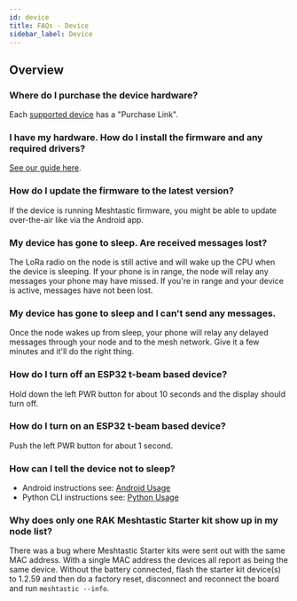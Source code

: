 ```yaml
---
id: device
title: FAQs - Device
sidebar_label: Device
---
```


## Overview

### Where do I purchase the device hardware?

Each [supported device](/docs/hardware/supported/tbeam) has a "Purchase Link".

### I have my hardware. How do I install the firmware and any required drivers?

[See our guide here](/docs/getting-started/flashing-firmware).

### How do I update the firmware to the latest version?

If the device is running Meshtastic firmware, you might be able to update over-the-air like via the Android app.

### My device has gone to sleep. Are received messages lost?

The LoRa radio on the node is still active and will wake up the CPU when the device is sleeping. If your phone is in range, the node will relay any messages your phone may have missed. If you're in range and your device is active, messages have not been lost.

### My device has gone to sleep and I can't send any messages.

Once the node wakes up from sleep, your phone will relay any delayed messages through your node and to the mesh network. Give it a few minutes and it'll do the right thing.

### How do I turn off an ESP32 t-beam based device?

Hold down the left PWR button for about 10 seconds and the display should turn off.

### How do I turn on an ESP32 t-beam based device?

Push the left PWR button for about 1 second.

### How can I tell the device not to sleep?

- Android instructions see: [Android Usage](/docs/software/android/android-usage#configuration-options)
- Python CLI instructions see: [Python Usage](/docs/software/python/python-cli#changing-device-settings)

### Why does only one RAK Meshtastic Starter kit show up in my node list?

There was a bug where Meshtastic Starter kits were sent out with the same MAC address. With a single MAC address the devices all report as being the same device. Without the battery connected, flash the starter kit device(s) to 1.2.59 and then do a factory reset, disconnect and reconnect the board and run `meshtastic --info`.
